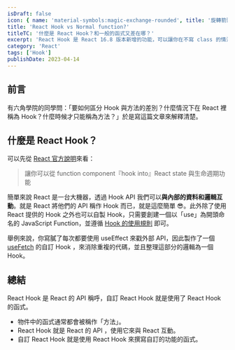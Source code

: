 ```yaml
---
isDraft: false
icon: { name: 'material-symbols:magic-exchange-rounded', title: '旋轉箭頭中間有一顆星星符號' }
title: 'React Hook vs Normal function?'
titleTC: '什麼是 React Hook？和一般的函式又差在哪？'
excerpt: 'React Hook 是 React 16.8 版本新增的功能，可以讓你在不寫 class 的情況下使用 React 的功能。'
category: 'React'
tags: ['Hook']
publishDate: 2023-04-14
---
```


## 前言

有六角學院的同學問：「要如何區分 Hook 與方法的差別？什麼情況下在 React 裡稱為 Hook？什麼時候才只能稱為方法？」於是寫這篇文章來解釋清楚。

## 什麼是 React Hook？

可以先從 [React 官方說明](https://zh-hant.reactjs.org/docs/hooks-overview.html#but-what-is-a-hook)來看：

> 讓你可以從 function component『hook into』React state 與生命週期功能

簡單來說 React 是一台大機器，透過 Hook API 我們可以**與內部的資料和邏輯互動**。就是 React 將他們的 API 稱作 Hook 而已，就是這麼簡單 😎。此外除了使用 React 提供的 Hook 之外也可以自製 Hook，只需要創建一個以「use」為開頭命名的 JavaScript Function，並遵循 [Hook 的使用規則](https://zh-hant.reactjs.org/docs/hooks-rules.html) 即可。

舉例來說，你寫膩了每次都要使用 useEffect 來戳外部 API，因此製作了一個 [useFetch](https://www.30secondsofcode.org/react/s/use-fetch/) 的自訂 Hook ，來消除重複的代碼，並且整理這部分的邏輯為一個 Hook。

## 總結

React Hook 是 React 的 API 稱呼，自訂 React Hook 就是使用了 React Hook 的函式。

- 物件中的函式通常都會被稱作「方法」。
- React Hook 就是 React 的 API ，使用它來與 React 互動。
- 自訂 React Hook 就是使用 React Hook 來撰寫自訂的功能的函式。

